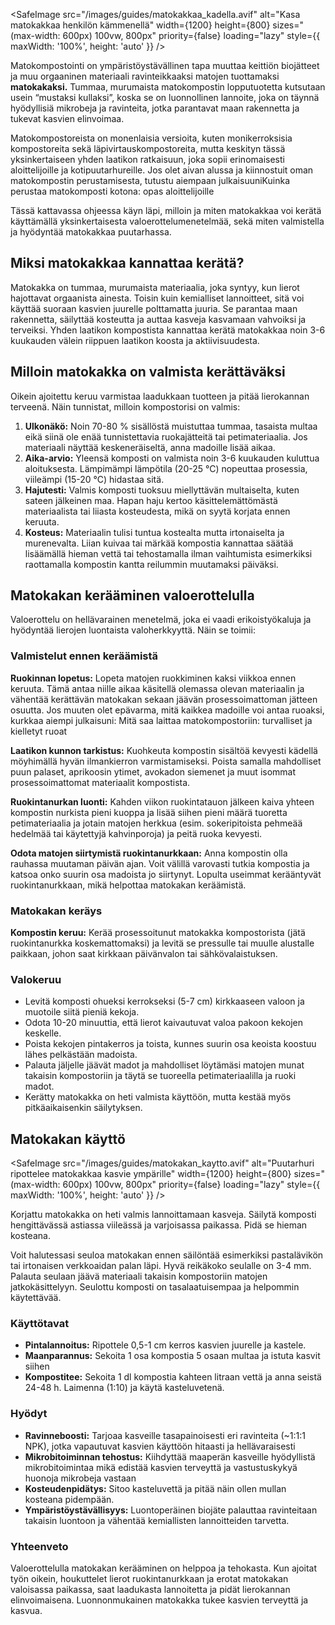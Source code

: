 <SafeImage
  src="/images/guides/matokakkaa_kadella.avif"
  alt="Kasa matokakkaa henkilön kämmenellä"
  width={1200}
  height={800}
  sizes="(max-width: 600px) 100vw, 800px"
  priority={false}
  loading="lazy"
  style={{ maxWidth: '100%', height: 'auto' }}
/>

Matokompostointi on ympäristöystävällinen tapa muuttaa keittiön biojätteet ja muu orgaaninen materiaali ravinteikkaaksi
matojen tuottamaksi **matokakaksi.** Tummaa, murumaista matokompostin lopputuotetta kutsutaan usein “mustaksi kullaksi”,
koska se on luonnollinen lannoite, joka on täynnä hyödyllisiä mikrobeja ja ravinteita, jotka parantavat maan rakennetta
ja tukevat kasvien elinvoimaa.

Matokompostoreista on monenlaisia versioita, kuten monikerroksisia kompostoreita sekä läpivirtauskompostoreita, mutta
keskityn tässä yksinkertaiseen yhden laatikon ratkaisuun, joka sopii erinomaisesti aloittelijoille ja
kotipuutarhureille. Jos olet aivan alussa ja kiinnostuit oman matokompostin perustamisesta, tutustu aiempaan
julkaisuuni<SafeLink href="/blogi/julkaisu/kuinka-perustaa-matokomposti-kotona-opas-aloittelijoille">Kuinka perustaa matokomposti kotona: opas aloittelijoille</SafeLink>

Tässä kattavassa ohjeessa käyn läpi, milloin ja miten matokakkaa voi kerätä käyttämällä yksinkertaisesta
valoerottelumenetelmää, sekä miten valmistella ja hyödyntää matokakkaa puutarhassa.

## Miksi matokakkaa kannattaa kerätä?

Matokakka on tummaa, murumaista materiaalia, joka syntyy, kun lierot hajottavat orgaanista ainesta. Toisin kuin
kemialliset lannoitteet, sitä voi käyttää suoraan kasvien juurelle polttamatta juuria. Se parantaa maan rakennetta,
säilyttää kosteutta ja auttaa kasveja kasvamaan vahvoiksi ja terveiksi. Yhden laatikon kompostista kannattaa kerätä
matokakkaa noin 3-6 kuukauden välein riippuen laatikon koosta ja aktiivisuudesta.

## Milloin matokakka on valmista kerättäväksi

Oikein ajoitettu keruu varmistaa laadukkaan tuotteen ja pitää lierokannan terveenä. Näin tunnistat, milloin kompostorisi
on valmis:

1. **Ulkonäkö:** Noin 70-80 % sisällöstä muistuttaa tummaa, tasaista multaa eikä siinä ole enää tunnistettavia
   ruokajätteitä tai petimateriaalia. Jos materiaali näyttää keskeneräiseltä, anna madoille lisää aikaa.
2. **Aika-arvio:** Yleensä komposti on valmista noin 3-6 kuukauden kuluttua aloituksesta. Lämpimämpi lämpötila (20-25
   °C) nopeuttaa prosessia, viileämpi (15-20 °C) hidastaa sitä.
3. **Hajutesti:** Valmis komposti tuoksuu miellyttävän multaiselta, kuten sateen jälkeinen maa. Hapan haju kertoo
   käsittelemättömästä materiaalista tai liiasta kosteudesta, mikä on syytä korjata ennen keruuta.
4. **Kosteus:** Materiaalin tulisi tuntua kostealta mutta irtonaiselta ja murenevalta. Liian kuivaa tai märkää kompostia
   kannattaa säätää lisäämällä hieman vettä tai tehostamalla ilman vaihtumista esimerkiksi raottamalla kompostin kantta
   reilummin muutamaksi päiväksi.

## Matokakan kerääminen valoerottelulla

Valoerottelu on hellävarainen menetelmä, joka ei vaadi erikoistyökaluja ja hyödyntää lierojen luontaista valoherkkyyttä.
Näin se toimii:

### Valmistelut ennen keräämistä

**Ruokinnan lopetus:** Lopeta matojen ruokkiminen kaksi viikkoa ennen keruuta. Tämä antaa niille aikaa käsitellä
olemassa olevan materiaalin ja vähentää kerättävän matokakan sekaan jäävän prosessoimattoman jätteen osuutta. Jos muuten
olet epävarma, mitä kaikkea madoille voi antaa ruoaksi, kurkkaa aiempi julkaisuni: <SafeLink href="/blogi/julkaisu/mita-saa-laittaa-matokompostoriin-turvalliset-ja-kielletyt-ruoat">Mitä saa laittaa matokompostoriin: turvalliset ja kielletyt ruoat</SafeLink>

**Laatikon kunnon tarkistus:** Kuohkeuta kompostin sisältöä kevyesti kädellä möyhimällä hyvän ilmankierron
varmistamiseksi. Poista samalla mahdolliset puun palaset, aprikoosin ytimet, avokadon siemenet ja muut isommat
prosessoimattomat materiaalit kompostista.

**Ruokintanurkan luonti:** Kahden viikon ruokintatauon jälkeen kaiva yhteen kompostin nurkista pieni kuoppa ja lisää
siihen pieni määrä tuoretta petimateriaalia ja jotain matojen herkkua (esim. sokeripitoista pehmeää hedelmää tai
käytettyjä kahvinporoja) ja peitä ruoka kevyesti.

**Odota matojen siirtymistä ruokintanurkkaan:** Anna kompostin olla rauhassa muutaman päivän ajan. Voit välillä
varovasti tutkia kompostia ja katsoa onko suurin osa madoista jo siirtynyt. Lopulta useimmat kerääntyvät
ruokintanurkkaan, mikä helpottaa matokakan keräämistä.

### Matokakan keräys

**Kompostin keruu:** Kerää prosessoitunut matokakka kompostorista (jätä ruokintanurkka koskemattomaksi) ja levitä se
pressulle tai muulle alustalle paikkaan, johon saat kirkkaan päivänvalon tai sähkövalaistuksen.

### Valokeruu

- Levitä komposti ohueksi kerrokseksi (5-7 cm) kirkkaaseen valoon ja muotoile siitä pieniä kekoja.
- Odota 10-20 minuuttia, että lierot kaivautuvat valoa pakoon kekojen keskelle.
- Poista kekojen pintakerros ja toista, kunnes suurin osa keoista koostuu lähes pelkästään madoista.
- Palauta jäljelle jäävät madot ja mahdolliset löytämäsi matojen munat takaisin kompostoriin ja täytä se tuoreella
  petimateriaalilla ja ruoki madot.
- Kerätty matokakka on heti valmista käyttöön, mutta kestää myös pitkäaikaisenkin säilytyksen.

## Matokakan käyttö

<SafeImage
  src="/images/guides/matokakan_kaytto.avif"
  alt="Puutarhuri ripottelee matokakkaa kasvie ympärille"
  width={1200}
  height={800}
  sizes="(max-width: 600px) 100vw, 800px"
  priority={false}
  loading="lazy"
  style={{ maxWidth: '100%', height: 'auto' }}
/>

Korjattu matokakka on heti valmis lannoittamaan kasveja. Säilytä komposti hengittävässä astiassa viileässä ja
varjoisassa paikassa. Pidä se hieman kosteana.

<aside>
  Voit halutessasi seuloa matokakan ennen säilöntää esimerkiksi pastalävikön tai
  irtonaisen verkkoaidan palan läpi. Hyvä reikäkoko seulalle on 3-4 mm. Palauta seulaan
  jäävä materiaali takaisin kompostoriin matojen jatkokäsittelyyn. Seulottu komposti on
  tasalaatuisempaa ja helpommin käytettävää.
</aside>

### Käyttötavat

- **Pintalannoitus:** Ripottele 0,5-1 cm kerros kasvien juurelle ja kastele.
- **Maanparannus:** Sekoita 1 osa kompostia 5 osaan multaa ja istuta kasvit siihen
- **Kompostitee:** Sekoita 1 dl kompostia kahteen litraan vettä ja anna seistä 24-48 h. Laimenna (1:10) ja käytä
  kasteluvetenä.

### Hyödyt

- **Ravinneboosti:** Tarjoaa kasveille tasapainoisesti eri ravinteita (~1:1:1 NPK), jotka vapautuvat kasvien käyttöön
  hitaasti ja hellävaraisesti
- **Mikrobitoiminnan tehostus:** Kiihdyttää maaperän kasveille hyödyllistä mikrobitoimintaa mikä edistää kasvien
  terveyttä ja vastustuskykyä huonoja mikrobeja vastaan
- **Kosteudenpidätys:** Sitoo kasteluvettä ja pitää näin ollen mullan kosteana pidempään.
- **Ympäristöystävällisyys:** Luontoperäinen biojäte palauttaa ravinteitaan takaisin luontoon ja vähentää kemiallisten
  lannoitteiden tarvetta.

### Yhteenveto

Valoerottelulla matokakan kerääminen on helppoa ja tehokasta. Kun ajoitat työn oikein, houkuttelet lierot
ruokintanurkkaan ja erotat matokakan valoisassa paikassa, saat laadukasta lannoitetta ja pidät lierokannan
elinvoimaisena. Luonnonmukainen matokakka tukee kasvien terveyttä ja kasvua.
